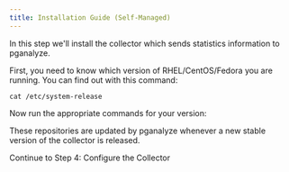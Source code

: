 ```yaml
---
title: Installation Guide (Self-Managed)
---
```



In this step we'll install the collector which sends statistics information to pganalyze.

First, you need to know which version of RHEL/CentOS/Fedora you are running. You can find out with this command:

```
cat /etc/system-release
```

Now run the appropriate commands for your version:

<CollectorPkgInstallInstructions kind='yum' />

These repositories are updated by pganalyze whenever a new stable version of the collector is released.

<Link className="btn btn-success" to="04_configure_the_collector_package">
  Continue to Step 4: Configure the Collector
</Link>
